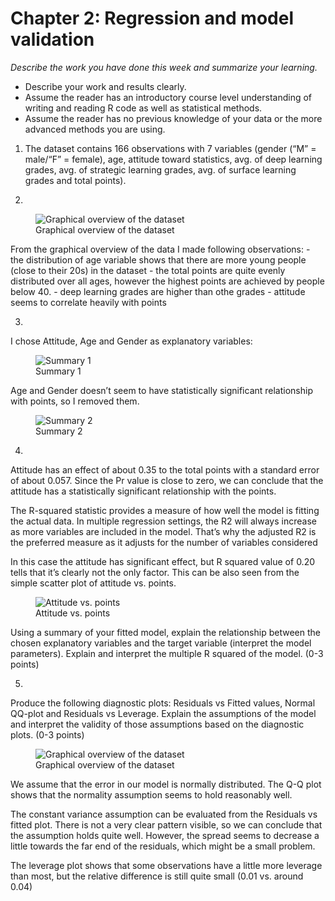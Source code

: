 # Chapter 2: Regression and model validation

*Describe the work you have done this week and summarize your learning.*

- Describe your work and results clearly. 
- Assume the reader has an introductory course level understanding of writing and reading R code as well as statistical methods.
- Assume the reader has no previous knowledge of your data or the more advanced methods you are using.

1.
The dataset contains 166 observations with 7 variables (gender ("M" = male/"F" = female), age, attitude toward statistics, avg. of deep learning grades, avg. of strategic learning grades, avg. of surface learning grades and total points).

2.

![Graphical overview of the dataset](1plot.png)

From the graphical overview of the data I made following observations:
- the distribution of age variable shows that there are more young people (close to their 20s) in the dataset 
- the total points are quite evenly distributed over all ages, however the highest points are achieved by people below 40.
- deep learning grades are higher than othe grades
- attitude seems to correlate heavily with points

3.

I chose Attitude, Age and Gender as explanatory variables:

![Summary 1](summary1.png)

Age and Gender doesn't seem to have statistically significant relationship with points, so I removed them.

![Summary 2](summary2.png)

4.

Attitude has an effect of about 0.35 to the total points with a standard error of about 0.057. Since the Pr value is close to zero, we can conclude that the attitude has a statistically significant relationship with the points.

The R-squared statistic provides a measure of how well the model is fitting the actual data. In multiple regression settings, the R2 will always increase as more variables are included in the model. That’s why the adjusted R2 is the preferred measure as it adjusts for the number of variables considered

In this case the attitude has significant effect, but R squared value of 0.20 tells that it's clearly not the only factor. This can be also seen from the simple scatter plot of attitude vs. points.

![Attitude vs. points](attitude_points.png)


Using a summary of your fitted model, explain the relationship between the chosen explanatory variables and the target variable (interpret the model parameters). Explain and interpret the multiple R squared of the model. (0-3 points)

5.

Produce the following diagnostic plots: Residuals vs Fitted values, Normal QQ-plot and Residuals vs Leverage. Explain the assumptions of the model and interpret the validity of those assumptions based on the diagnostic plots. (0-3 points)

![Graphical overview of the dataset](3plots.png)

We assume that the error in our model is normally distributed. The Q-Q plot shows that the normality assumption seems to hold reasonably well.

The constant variance assumption can be evaluated from the Residuals vs fitted plot. There is not a very clear pattern visible, so we can conclude that the assumption holds quite well. However, the spread seems to decrease a little towards the far end of the residuals, which might be a small problem.

The leverage plot shows that some observations have a little more leverage than most, but the relative difference is still quite small (0.01 vs. around 0.04) 
